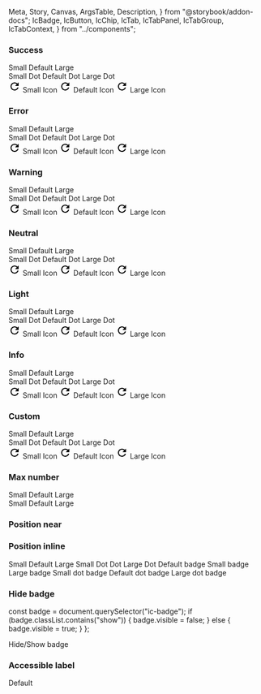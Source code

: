   Meta,
  Story,
  Canvas,
  ArgsTable,
  Description,
} from "@storybook/addon-docs";
  IcBadge,
  IcButton,
  IcChip,
  IcTab,
  IcTabPanel,
  IcTabGroup,
  IcTabContext,
} from "../components";

<Meta title="Badge" component={IcBadge} />

<Description markdown={readme} />

### Success

<Canvas>
  <Story name="Success">
    <div style={{ padding: "16px" }}>
      <IcButton variant="secondary" style={{ marginRight: "16px" }}>
        <IcBadge text-label="1" slot="badge" variant="success" size="small" />
        Small
      </IcButton>
      <IcButton variant="secondary" style={{ marginRight: "16px" }}>
        <IcBadge text-label="1" slot="badge" variant="success" />
        Default
      </IcButton>
      <IcButton variant="secondary">
        <IcBadge text-label="1" slot="badge" variant="success" size="large" />
        Large
      </IcButton>
    </div>
    <div style={{ padding: "16px" }}>
      <IcButton variant="secondary" style={{ marginRight: "16px" }}>
        <IcBadge type="dot" slot="badge" variant="success" size="small" />
        Small Dot
      </IcButton>
      <IcButton variant="secondary" style={{ marginRight: "16px" }}>
        <IcBadge type="dot" slot="badge" variant="success" />
        Default Dot
      </IcButton>
      <IcButton variant="secondary">
        <IcBadge type="dot" slot="badge" variant="success" size="large" />
        Large Dot
      </IcButton>
    </div>
    <div style={{ padding: "16px" }}>
      <IcButton variant="secondary" style={{ marginRight: "16px" }}>
        <IcBadge type="icon" slot="badge" variant="success" size="small">
          <svg
            slot="badge-icon"
            xmlns="http://www.w3.org/2000/svg"
            height="24px"
            viewBox="0 0 24 24"
            width="24px"
            aria-label="retry"
          >
            <path d="M0 0h24v24H0V0z" fill="none" />
            <path d="M17.65 6.35C16.2 4.9 14.21 4 12 4c-4.42 0-7.99 3.58-7.99 8s3.57 8 7.99 8c3.73 0 6.84-2.55 7.73-6h-2.08c-.82 2.33-3.04 4-5.65 4-3.31 0-6-2.69-6-6s2.69-6 6-6c1.66 0 3.14.69 4.22 1.78L13 11h7V4l-2.35 2.35z" />
          </svg>
        </IcBadge>
        Small Icon
      </IcButton>
      <IcButton variant="secondary" style={{ marginRight: "16px" }}>
        <IcBadge type="icon" slot="badge" variant="success">
          <svg
            slot="badge-icon"
            xmlns="http://www.w3.org/2000/svg"
            height="24px"
            viewBox="0 0 24 24"
            width="24px"
            aria-label="retry"
          >
            <path d="M0 0h24v24H0V0z" fill="none" />
            <path d="M17.65 6.35C16.2 4.9 14.21 4 12 4c-4.42 0-7.99 3.58-7.99 8s3.57 8 7.99 8c3.73 0 6.84-2.55 7.73-6h-2.08c-.82 2.33-3.04 4-5.65 4-3.31 0-6-2.69-6-6s2.69-6 6-6c1.66 0 3.14.69 4.22 1.78L13 11h7V4l-2.35 2.35z" />
          </svg>
        </IcBadge>
        Default Icon
      </IcButton>
      <IcButton variant="secondary">
        <IcBadge type="icon" slot="badge" variant="success" size="large">
          <svg
            slot="badge-icon"
            xmlns="http://www.w3.org/2000/svg"
            height="24px"
            viewBox="0 0 24 24"
            width="24px"
            aria-label="retry"
          >
            <path d="M0 0h24v24H0V0z" fill="none" />
            <path d="M17.65 6.35C16.2 4.9 14.21 4 12 4c-4.42 0-7.99 3.58-7.99 8s3.57 8 7.99 8c3.73 0 6.84-2.55 7.73-6h-2.08c-.82 2.33-3.04 4-5.65 4-3.31 0-6-2.69-6-6s2.69-6 6-6c1.66 0 3.14.69 4.22 1.78L13 11h7V4l-2.35 2.35z" />
          </svg>
        </IcBadge>
        Large Icon
      </IcButton>
    </div>
  </Story>
</Canvas>

### Error

<Canvas>
  <Story name="Error">
    <div style={{ padding: "16px" }}>
      <IcButton variant="secondary" style={{ marginRight: "16px" }}>
        <IcBadge text-label="1" slot="badge" variant="error" size="small" />
        Small
      </IcButton>
      <IcButton variant="secondary" style={{ marginRight: "16px" }}>
        <IcBadge text-label="1" slot="badge" variant="error" />
        Default
      </IcButton>
      <IcButton variant="secondary">
        <IcBadge text-label="1" slot="badge" variant="error" size="large" />
        Large
      </IcButton>
    </div>
    <div style={{ padding: "16px" }}>
      <IcButton variant="secondary" style={{ marginRight: "16px" }}>
        <IcBadge type="dot" slot="badge" variant="error" size="small" />
        Small Dot
      </IcButton>
      <IcButton variant="secondary" style={{ marginRight: "16px" }}>
        <IcBadge type="dot" slot="badge" variant="error" />
        Default Dot
      </IcButton>
      <IcButton variant="secondary">
        <IcBadge type="dot" slot="badge" variant="error" size="large" />
        Large Dot
      </IcButton>
    </div>
    <div style={{ padding: "16px" }}>
      <IcButton variant="secondary" style={{ marginRight: "16px" }}>
        <IcBadge type="icon" slot="badge" variant="error" size="small">
          <svg
            slot="badge-icon"
            xmlns="http://www.w3.org/2000/svg"
            height="24px"
            viewBox="0 0 24 24"
            width="24px"
            aria-label="retry"
          >
            <path d="M0 0h24v24H0V0z" fill="none" />
            <path d="M17.65 6.35C16.2 4.9 14.21 4 12 4c-4.42 0-7.99 3.58-7.99 8s3.57 8 7.99 8c3.73 0 6.84-2.55 7.73-6h-2.08c-.82 2.33-3.04 4-5.65 4-3.31 0-6-2.69-6-6s2.69-6 6-6c1.66 0 3.14.69 4.22 1.78L13 11h7V4l-2.35 2.35z" />
          </svg>
        </IcBadge>
        Small Icon
      </IcButton>
      <IcButton variant="secondary" style={{ marginRight: "16px" }}>
        <IcBadge type="icon" slot="badge" variant="error">
          <svg
            slot="badge-icon"
            xmlns="http://www.w3.org/2000/svg"
            height="24px"
            viewBox="0 0 24 24"
            width="24px"
            aria-label="retry"
          >
            <path d="M0 0h24v24H0V0z" fill="none" />
            <path d="M17.65 6.35C16.2 4.9 14.21 4 12 4c-4.42 0-7.99 3.58-7.99 8s3.57 8 7.99 8c3.73 0 6.84-2.55 7.73-6h-2.08c-.82 2.33-3.04 4-5.65 4-3.31 0-6-2.69-6-6s2.69-6 6-6c1.66 0 3.14.69 4.22 1.78L13 11h7V4l-2.35 2.35z" />
          </svg>
        </IcBadge>
        Default Icon
      </IcButton>
      <IcButton variant="secondary">
        <IcBadge type="icon" slot="badge" variant="error" size="large">
          <svg
            slot="badge-icon"
            xmlns="http://www.w3.org/2000/svg"
            height="24px"
            viewBox="0 0 24 24"
            width="24px"
            aria-label="retry"
          >
            <path d="M0 0h24v24H0V0z" fill="none" />
            <path d="M17.65 6.35C16.2 4.9 14.21 4 12 4c-4.42 0-7.99 3.58-7.99 8s3.57 8 7.99 8c3.73 0 6.84-2.55 7.73-6h-2.08c-.82 2.33-3.04 4-5.65 4-3.31 0-6-2.69-6-6s2.69-6 6-6c1.66 0 3.14.69 4.22 1.78L13 11h7V4l-2.35 2.35z" />
          </svg>
        </IcBadge>
        Large Icon
      </IcButton>
    </div>
  </Story>
</Canvas>

### Warning

<Canvas>
  <Story name="Warning">
    <div style={{ padding: "16px" }}>
      <IcButton variant="secondary" style={{ marginRight: "16px" }}>
        <IcBadge text-label="1" slot="badge" variant="warning" size="small" />
        Small
      </IcButton>
      <IcButton variant="secondary" style={{ marginRight: "16px" }}>
        <IcBadge text-label="1" slot="badge" variant="warning" />
        Default
      </IcButton>
      <IcButton variant="secondary">
        <IcBadge text-label="1" slot="badge" variant="warning" size="large" />
        Large
      </IcButton>
    </div>
    <div style={{ padding: "16px" }}>
      <IcButton variant="secondary" style={{ marginRight: "16px" }}>
        <IcBadge type="dot" slot="badge" variant="warning" size="small" />
        Small Dot
      </IcButton>
      <IcButton variant="secondary" style={{ marginRight: "16px" }}>
        <IcBadge type="dot" slot="badge" variant="warning" />
        Default Dot
      </IcButton>
      <IcButton variant="secondary">
        <IcBadge type="dot" slot="badge" variant="warning" size="large" />
        Large Dot
      </IcButton>
    </div>
    <div style={{ padding: "16px" }}>
      <IcButton variant="secondary" style={{ marginRight: "16px" }}>
        <IcBadge type="icon" slot="badge" variant="warning" size="small">
          <svg
            slot="badge-icon"
            xmlns="http://www.w3.org/2000/svg"
            height="24px"
            viewBox="0 0 24 24"
            width="24px"
            aria-label="retry"
          >
            <path d="M0 0h24v24H0V0z" fill="none" />
            <path d="M17.65 6.35C16.2 4.9 14.21 4 12 4c-4.42 0-7.99 3.58-7.99 8s3.57 8 7.99 8c3.73 0 6.84-2.55 7.73-6h-2.08c-.82 2.33-3.04 4-5.65 4-3.31 0-6-2.69-6-6s2.69-6 6-6c1.66 0 3.14.69 4.22 1.78L13 11h7V4l-2.35 2.35z" />
          </svg>
        </IcBadge>
        Small Icon
      </IcButton>
      <IcButton variant="secondary" style={{ marginRight: "16px" }}>
        <IcBadge type="icon" slot="badge" variant="warning">
          <svg
            slot="badge-icon"
            xmlns="http://www.w3.org/2000/svg"
            height="24px"
            viewBox="0 0 24 24"
            width="24px"
            aria-label="retry"
          >
            <path d="M0 0h24v24H0V0z" fill="none" />
            <path d="M17.65 6.35C16.2 4.9 14.21 4 12 4c-4.42 0-7.99 3.58-7.99 8s3.57 8 7.99 8c3.73 0 6.84-2.55 7.73-6h-2.08c-.82 2.33-3.04 4-5.65 4-3.31 0-6-2.69-6-6s2.69-6 6-6c1.66 0 3.14.69 4.22 1.78L13 11h7V4l-2.35 2.35z" />
          </svg>
        </IcBadge>
        Default Icon
      </IcButton>
      <IcButton variant="secondary">
        <IcBadge type="icon" slot="badge" variant="warning" size="large">
          <svg
            slot="badge-icon"
            xmlns="http://www.w3.org/2000/svg"
            height="24px"
            viewBox="0 0 24 24"
            width="24px"
            aria-label="retry"
          >
            <path d="M0 0h24v24H0V0z" fill="none" />
            <path d="M17.65 6.35C16.2 4.9 14.21 4 12 4c-4.42 0-7.99 3.58-7.99 8s3.57 8 7.99 8c3.73 0 6.84-2.55 7.73-6h-2.08c-.82 2.33-3.04 4-5.65 4-3.31 0-6-2.69-6-6s2.69-6 6-6c1.66 0 3.14.69 4.22 1.78L13 11h7V4l-2.35 2.35z" />
          </svg>
        </IcBadge>
        Large Icon
      </IcButton>
    </div>
  </Story>
</Canvas>

### Neutral

<Canvas>
  <Story name="Neutral">
    <div style={{ padding: "16px" }}>
      <IcButton variant="secondary" style={{ marginRight: "16px" }}>
        <IcBadge text-label="1" slot="badge" variant="neutral" size="small" />
        Small
      </IcButton>
      <IcButton variant="secondary" style={{ marginRight: "16px" }}>
        <IcBadge text-label="1" slot="badge" variant="neutral" />
        Default
      </IcButton>
      <IcButton variant="secondary">
        <IcBadge text-label="1" slot="badge" variant="neutral" size="large" />
        Large
      </IcButton>
    </div>
    <div style={{ padding: "16px" }}>
      <IcButton variant="secondary" style={{ marginRight: "16px" }}>
        <IcBadge type="dot" slot="badge" variant="neutral" size="small" />
        Small Dot
      </IcButton>
      <IcButton variant="secondary" style={{ marginRight: "16px" }}>
        <IcBadge type="dot" slot="badge" variant="neutral" />
        Default Dot
      </IcButton>
      <IcButton variant="secondary">
        <IcBadge type="dot" slot="badge" variant="neutral" size="large" />
        Large Dot
      </IcButton>
    </div>
    <div style={{ padding: "16px" }}>
      <IcButton variant="secondary" style={{ marginRight: "16px" }}>
        <IcBadge type="icon" slot="badge" variant="neutral" size="small">
          <svg
            slot="badge-icon"
            xmlns="http://www.w3.org/2000/svg"
            height="24px"
            viewBox="0 0 24 24"
            width="24px"
            aria-label="retry"
          >
            <path d="M0 0h24v24H0V0z" fill="none" />
            <path d="M17.65 6.35C16.2 4.9 14.21 4 12 4c-4.42 0-7.99 3.58-7.99 8s3.57 8 7.99 8c3.73 0 6.84-2.55 7.73-6h-2.08c-.82 2.33-3.04 4-5.65 4-3.31 0-6-2.69-6-6s2.69-6 6-6c1.66 0 3.14.69 4.22 1.78L13 11h7V4l-2.35 2.35z" />
          </svg>
        </IcBadge>
        Small Icon
      </IcButton>
      <IcButton variant="secondary" style={{ marginRight: "16px" }}>
        <IcBadge type="icon" slot="badge" variant="neutral">
          <svg
            slot="badge-icon"
            xmlns="http://www.w3.org/2000/svg"
            height="24px"
            viewBox="0 0 24 24"
            width="24px"
            aria-label="retry"
          >
            <path d="M0 0h24v24H0V0z" fill="none" />
            <path d="M17.65 6.35C16.2 4.9 14.21 4 12 4c-4.42 0-7.99 3.58-7.99 8s3.57 8 7.99 8c3.73 0 6.84-2.55 7.73-6h-2.08c-.82 2.33-3.04 4-5.65 4-3.31 0-6-2.69-6-6s2.69-6 6-6c1.66 0 3.14.69 4.22 1.78L13 11h7V4l-2.35 2.35z" />
          </svg>
        </IcBadge>
        Default Icon
      </IcButton>
      <IcButton variant="secondary">
        <IcBadge type="icon" slot="badge" variant="neutral" size="large">
          <svg
            slot="badge-icon"
            xmlns="http://www.w3.org/2000/svg"
            height="24px"
            viewBox="0 0 24 24"
            width="24px"
            aria-label="retry"
          >
            <path d="M0 0h24v24H0V0z" fill="none" />
            <path d="M17.65 6.35C16.2 4.9 14.21 4 12 4c-4.42 0-7.99 3.58-7.99 8s3.57 8 7.99 8c3.73 0 6.84-2.55 7.73-6h-2.08c-.82 2.33-3.04 4-5.65 4-3.31 0-6-2.69-6-6s2.69-6 6-6c1.66 0 3.14.69 4.22 1.78L13 11h7V4l-2.35 2.35z" />
          </svg>
        </IcBadge>
        Large Icon
      </IcButton>
    </div>
  </Story>
</Canvas>

### Light

<Canvas>
  <Story name="Light">
    <div style={{ padding: "16px" }}>
      <IcButton variant="secondary" style={{ marginRight: "16px" }}>
        <IcBadge text-label="1" slot="badge" variant="light" size="small" />
        Small
      </IcButton>
      <IcButton variant="secondary" style={{ marginRight: "16px" }}>
        <IcBadge text-label="1" slot="badge" variant="light" />
        Default
      </IcButton>
      <IcButton variant="secondary">
        <IcBadge text-label="1" slot="badge" variant="light" size="large" />
        Large
      </IcButton>
    </div>
    <div style={{ padding: "16px" }}>
      <IcButton variant="secondary" style={{ marginRight: "16px" }}>
        <IcBadge type="dot" slot="badge" variant="light" size="small" />
        Small Dot
      </IcButton>
      <IcButton variant="secondary" style={{ marginRight: "16px" }}>
        <IcBadge type="dot" slot="badge" variant="light" />
        Default Dot
      </IcButton>
      <IcButton variant="secondary">
        <IcBadge type="dot" slot="badge" variant="light" size="large" />
        Large Dot
      </IcButton>
    </div>
    <div style={{ padding: "16px" }}>
      <IcButton variant="secondary" style={{ marginRight: "16px" }}>
        <IcBadge type="icon" slot="badge" variant="light" size="small">
          <svg
            slot="badge-icon"
            xmlns="http://www.w3.org/2000/svg"
            height="24px"
            viewBox="0 0 24 24"
            width="24px"
            aria-label="retry"
          >
            <path d="M0 0h24v24H0V0z" fill="none" />
            <path d="M17.65 6.35C16.2 4.9 14.21 4 12 4c-4.42 0-7.99 3.58-7.99 8s3.57 8 7.99 8c3.73 0 6.84-2.55 7.73-6h-2.08c-.82 2.33-3.04 4-5.65 4-3.31 0-6-2.69-6-6s2.69-6 6-6c1.66 0 3.14.69 4.22 1.78L13 11h7V4l-2.35 2.35z" />
          </svg>
        </IcBadge>
        Small Icon
      </IcButton>
      <IcButton variant="secondary" style={{ marginRight: "16px" }}>
        <IcBadge type="icon" slot="badge" variant="light">
          <svg
            slot="badge-icon"
            xmlns="http://www.w3.org/2000/svg"
            height="24px"
            viewBox="0 0 24 24"
            width="24px"
            aria-label="retry"
          >
            <path d="M0 0h24v24H0V0z" fill="none" />
            <path d="M17.65 6.35C16.2 4.9 14.21 4 12 4c-4.42 0-7.99 3.58-7.99 8s3.57 8 7.99 8c3.73 0 6.84-2.55 7.73-6h-2.08c-.82 2.33-3.04 4-5.65 4-3.31 0-6-2.69-6-6s2.69-6 6-6c1.66 0 3.14.69 4.22 1.78L13 11h7V4l-2.35 2.35z" />
          </svg>
        </IcBadge>
        Default Icon
      </IcButton>
      <IcButton variant="secondary">
        <IcBadge type="icon" slot="badge" variant="light" size="large">
          <svg
            slot="badge-icon"
            xmlns="http://www.w3.org/2000/svg"
            height="24px"
            viewBox="0 0 24 24"
            width="24px"
            aria-label="retry"
          >
            <path d="M0 0h24v24H0V0z" fill="none" />
            <path d="M17.65 6.35C16.2 4.9 14.21 4 12 4c-4.42 0-7.99 3.58-7.99 8s3.57 8 7.99 8c3.73 0 6.84-2.55 7.73-6h-2.08c-.82 2.33-3.04 4-5.65 4-3.31 0-6-2.69-6-6s2.69-6 6-6c1.66 0 3.14.69 4.22 1.78L13 11h7V4l-2.35 2.35z" />
          </svg>
        </IcBadge>
        Large Icon
      </IcButton>
    </div>
  </Story>
</Canvas>

### Info

<Canvas>
  <Story name="Info">
    <div style={{ padding: "16px" }}>
      <IcButton variant="secondary" style={{ marginRight: "16px" }}>
        <IcBadge text-label="1" slot="badge" variant="info" size="small" />
        Small
      </IcButton>
      <IcButton variant="secondary" style={{ marginRight: "16px" }}>
        <IcBadge text-label="1" slot="badge" variant="info" />
        Default
      </IcButton>
      <IcButton variant="secondary">
        <IcBadge text-label="1" slot="badge" variant="info" size="large" />
        Large
      </IcButton>
    </div>
    <div style={{ padding: "16px" }}>
      <IcButton variant="secondary" style={{ marginRight: "16px" }}>
        <IcBadge type="dot" slot="badge" variant="info" size="small" />
        Small Dot
      </IcButton>
      <IcButton variant="secondary" style={{ marginRight: "16px" }}>
        <IcBadge type="dot" slot="badge" variant="info" />
        Default Dot
      </IcButton>
      <IcButton variant="secondary">
        <IcBadge type="dot" slot="badge" variant="info" size="large" />
        Large Dot
      </IcButton>
    </div>
    <div style={{ padding: "16px" }}>
      <IcButton variant="secondary" style={{ marginRight: "16px" }}>
        <IcBadge type="icon" slot="badge" variant="info" size="small">
          <svg
            slot="badge-icon"
            xmlns="http://www.w3.org/2000/svg"
            height="24px"
            viewBox="0 0 24 24"
            width="24px"
            aria-label="retry"
          >
            <path d="M0 0h24v24H0V0z" fill="none" />
            <path d="M17.65 6.35C16.2 4.9 14.21 4 12 4c-4.42 0-7.99 3.58-7.99 8s3.57 8 7.99 8c3.73 0 6.84-2.55 7.73-6h-2.08c-.82 2.33-3.04 4-5.65 4-3.31 0-6-2.69-6-6s2.69-6 6-6c1.66 0 3.14.69 4.22 1.78L13 11h7V4l-2.35 2.35z" />
          </svg>
        </IcBadge>
        Small Icon
      </IcButton>
      <IcButton variant="secondary" style={{ marginRight: "16px" }}>
        <IcBadge type="icon" slot="badge" variant="info">
          <svg
            slot="badge-icon"
            xmlns="http://www.w3.org/2000/svg"
            height="24px"
            viewBox="0 0 24 24"
            width="24px"
            aria-label="retry"
          >
            <path d="M0 0h24v24H0V0z" fill="none" />
            <path d="M17.65 6.35C16.2 4.9 14.21 4 12 4c-4.42 0-7.99 3.58-7.99 8s3.57 8 7.99 8c3.73 0 6.84-2.55 7.73-6h-2.08c-.82 2.33-3.04 4-5.65 4-3.31 0-6-2.69-6-6s2.69-6 6-6c1.66 0 3.14.69 4.22 1.78L13 11h7V4l-2.35 2.35z" />
          </svg>
        </IcBadge>
        Default Icon
      </IcButton>
      <IcButton variant="secondary">
        <IcBadge type="icon" slot="badge" variant="info" size="large">
          <svg
            slot="badge-icon"
            xmlns="http://www.w3.org/2000/svg"
            height="24px"
            viewBox="0 0 24 24"
            width="24px"
            aria-label="retry"
          >
            <path d="M0 0h24v24H0V0z" fill="none" />
            <path d="M17.65 6.35C16.2 4.9 14.21 4 12 4c-4.42 0-7.99 3.58-7.99 8s3.57 8 7.99 8c3.73 0 6.84-2.55 7.73-6h-2.08c-.82 2.33-3.04 4-5.65 4-3.31 0-6-2.69-6-6s2.69-6 6-6c1.66 0 3.14.69 4.22 1.78L13 11h7V4l-2.35 2.35z" />
          </svg>
        </IcBadge>
        Large Icon
      </IcButton>
    </div>
  </Story>
</Canvas>

### Custom

<Canvas>
  <Story name="Custom">
    <div style={{ padding: "16px" }}>
      <IcButton variant="secondary" style={{ marginRight: "16px" }}>
        <IcBadge
          text-label="1"
          slot="badge"
          variant="custom"
          custom-color="#F8C8DC"
          size="small"
        />
        Small
      </IcButton>
      <IcButton variant="secondary" style={{ marginRight: "16px" }}>
        <IcBadge
          text-label="1"
          slot="badge"
          variant="custom"
          custom-color="#F8C8DC"
        />
        Default
      </IcButton>
      <IcButton variant="secondary">
        <IcBadge
          text-label="1"
          slot="badge"
          variant="custom"
          custom-color="#F8C8DC"
          size="large"
        />
        Large
      </IcButton>
    </div>
    <div style={{ padding: "16px" }}>
      <IcButton variant="secondary" style={{ marginRight: "16px" }}>
        <IcBadge
          type="dot"
          slot="badge"
          variant="custom"
          custom-color="#F8C8DC"
          size="small"
        />
        Small Dot
      </IcButton>
      <IcButton variant="secondary" style={{ marginRight: "16px" }}>
        <IcBadge
          type="dot"
          slot="badge"
          variant="custom"
          custom-color="#F8C8DC"
        />
        Default Dot
      </IcButton>
      <IcButton variant="secondary">
        <IcBadge
          type="dot"
          slot="badge"
          variant="custom"
          custom-color="#F8C8DC"
          size="large"
        />
        Large Dot
      </IcButton>
    </div>
    <div style={{ padding: "16px" }}>
      <IcButton variant="secondary" style={{ marginRight: "16px" }}>
        <IcBadge
          type="icon"
          slot="badge"
          variant="custom"
          custom-color="#F8C8DC"
          size="small"
        >
          <svg
            slot="badge-icon"
            xmlns="http://www.w3.org/2000/svg"
            height="24px"
            viewBox="0 0 24 24"
            width="24px"
            aria-label="retry"
          >
            <path d="M0 0h24v24H0V0z" fill="none" />
            <path d="M17.65 6.35C16.2 4.9 14.21 4 12 4c-4.42 0-7.99 3.58-7.99 8s3.57 8 7.99 8c3.73 0 6.84-2.55 7.73-6h-2.08c-.82 2.33-3.04 4-5.65 4-3.31 0-6-2.69-6-6s2.69-6 6-6c1.66 0 3.14.69 4.22 1.78L13 11h7V4l-2.35 2.35z" />
          </svg>
        </IcBadge>
        Small Icon
      </IcButton>
      <IcButton variant="secondary" style={{ marginRight: "16px" }}>
        <IcBadge
          type="icon"
          slot="badge"
          variant="custom"
          custom-color="#F8C8DC"
        >
          <svg
            slot="badge-icon"
            xmlns="http://www.w3.org/2000/svg"
            height="24px"
            viewBox="0 0 24 24"
            width="24px"
            aria-label="retry"
          >
            <path d="M0 0h24v24H0V0z" fill="none" />
            <path d="M17.65 6.35C16.2 4.9 14.21 4 12 4c-4.42 0-7.99 3.58-7.99 8s3.57 8 7.99 8c3.73 0 6.84-2.55 7.73-6h-2.08c-.82 2.33-3.04 4-5.65 4-3.31 0-6-2.69-6-6s2.69-6 6-6c1.66 0 3.14.69 4.22 1.78L13 11h7V4l-2.35 2.35z" />
          </svg>
        </IcBadge>
        Default Icon
      </IcButton>
      <IcButton variant="secondary">
        <IcBadge
          type="icon"
          slot="badge"
          variant="custom"
          custom-color="#F8C8DC"
          size="large"
        >
          <svg
            slot="badge-icon"
            xmlns="http://www.w3.org/2000/svg"
            height="24px"
            viewBox="0 0 24 24"
            width="24px"
            aria-label="retry"
          >
            <path d="M0 0h24v24H0V0z" fill="none" />
            <path d="M17.65 6.35C16.2 4.9 14.21 4 12 4c-4.42 0-7.99 3.58-7.99 8s3.57 8 7.99 8c3.73 0 6.84-2.55 7.73-6h-2.08c-.82 2.33-3.04 4-5.65 4-3.31 0-6-2.69-6-6s2.69-6 6-6c1.66 0 3.14.69 4.22 1.78L13 11h7V4l-2.35 2.35z" />
          </svg>
        </IcBadge>
        Large Icon
      </IcButton>
    </div>
  </Story>
</Canvas>

### Max number

<Canvas>
  <Story name="Max number">
    <div style={{ padding: "16px" }}>
      <IcButton variant="secondary" style={{ marginRight: "16px" }}>
        <IcBadge text-label="1000" slot="badge" size="small" max-number="9" />
        Small
      </IcButton>
      <IcButton variant="secondary" style={{ marginRight: "16px" }}>
        <IcBadge text-label="1000" max-number="9" slot="badge" />
        Default
      </IcButton>
      <IcButton variant="secondary">
        <IcBadge text-label="1000" slot="badge" size="large" max-number="9" />
        Large
      </IcButton>
    </div>
    <div style={{ padding: "16px" }}>
      <IcButton variant="secondary" style={{ marginRight: "16px" }}>
        <IcBadge text-label="1000" slot="badge" size="small" max-number="99" />
        Small
      </IcButton>
      <IcButton variant="secondary" style={{ marginRight: "16px" }}>
        <IcBadge text-label="1000" max-number="99" slot="badge" />
        Default
      </IcButton>
      <IcButton variant="secondary">
        <IcBadge text-label="1000" slot="badge" size="large" max-number="99" />
        Large
      </IcButton>
    </div>
  </Story>
</Canvas>

### Position near

<Canvas>
  <Story name="Position near">
    <div style={{ padding: "16px" }}>
      <IcChip label="Small" style={{ marginRight: "16px" }}>
        <IcBadge text-label="1" slot="badge" position="near" size="small" />
      </IcChip>
      <IcChip label="Default" style={{ marginRight: "16px" }}>
        <IcBadge text-label="1" slot="badge" position="near" />
      </IcChip>
      <IcChip label="Large">
        <IcBadge text-label="1" slot="badge" position="near" size="large" />
      </IcChip>
    </div>
    <div style={{ padding: "16px" }}>
      <IcChip label="Small Dot" style={{ marginRight: "16px" }}>
        <IcBadge type="dot" slot="badge" position="near" size="small" />
      </IcChip>
      <IcChip label="Default Dot" style={{ marginRight: "16px" }}>
        <IcBadge type="dot" slot="badge" position="near" />
      </IcChip>
      <IcChip label="Large Dot">
        <IcBadge type="dot" slot="badge" position="near" size="large" />
      </IcChip>
    </div>
  </Story>
</Canvas>

### Position inline

<Canvas>
  <Story name="Position inline">
    <IcTabContext>
      <IcTabGroup label="Example tab group">
        <IcTab>
          Small
          <IcBadge
            text-label="1"
            slot="badge"
            position="inline"
            size="small"
            accessibleLabel="1 notification found"
          />
        </IcTab>
        <IcTab>
          Default
          <IcBadge
            text-label="1"
            slot="badge"
            position="inline"
            accessibleLabel="1 notification found"
          />
        </IcTab>
        <IcTab>
          Large
          <IcBadge
            text-label="1"
            slot="badge"
            position="inline"
            size="large"
            accessibleLabel="1 notification found"
          />
        </IcTab>
        <IcTab>
          Small Dot
          <IcBadge type="dot" slot="badge" position="inline" size="small" />
        </IcTab>
        <IcTab>
          Dot
          <IcBadge type="dot" slot="badge" position="inline" />
        </IcTab>
        <IcTab>
          Large Dot
          <IcBadge type="dot" slot="badge" position="inline" size="large" />
        </IcTab>
      </IcTabGroup>
      <IcTabPanel>Default badge</IcTabPanel>
      <IcTabPanel>Small badge</IcTabPanel>
      <IcTabPanel>Large badge</IcTabPanel>
      <IcTabPanel>Small dot badge</IcTabPanel>
      <IcTabPanel>Default dot badge</IcTabPanel>
      <IcTabPanel>Large dot badge</IcTabPanel>
    </IcTabContext>
  </Story>
</Canvas>

### Hide badge

  const badge = document.querySelector("ic-badge");
  if (badge.classList.contains("show")) {
    badge.visible = false;
  } else {
    badge.visible = true;
  }
};

<Canvas>
  <Story name="Hide badge">
    <div style={{ padding: "16px" }}>
      <IcButton variant="secondary" onclick={showHideBadge}>
        <IcBadge text-label="1" slot="badge" />
        Hide/Show badge
      </IcButton>
    </div>
  </Story>
</Canvas>

### Accessible label

<Canvas>
  <Story name="Accessible label">
    <div style={{ padding: "16px" }}>
      <IcButton variant="secondary" style={{ marginRight: "16px" }}>
        <IcBadge
          text-label="1"
          slot="badge"
          size="large"
          accessible-label="1 notification found"
        />
        Default
      </IcButton>
      <IcChip label="Default dot" dismissible="true">
        <IcBadge
          type="dot"
          slot="badge"
          position="near"
          accessible-label="1 notification found"
        />
      </IcChip>
    </div>
  </Story>
</Canvas>
